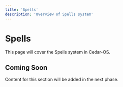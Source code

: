 ```yaml
---
title: 'Spells'
description: 'Overview of Spells system'
---
```


# Spells

This page will cover the Spells system in Cedar-OS.

## Coming Soon

Content for this section will be added in the next phase.
